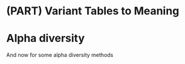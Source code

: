 # (PART) Variant Tables to Meaning {-}

# Alpha diversity

And now for some alpha diversity methods
